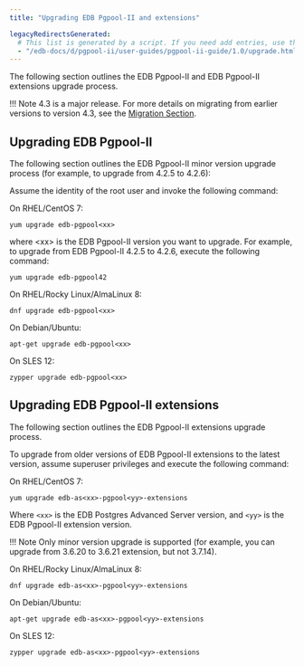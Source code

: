 ```yaml
---
title: "Upgrading EDB Pgpool-II and extensions"

legacyRedirectsGenerated:
  # This list is generated by a script. If you need add entries, use the `legacyRedirects` key.
  - "/edb-docs/d/pgpool-ii/user-guides/pgpool-ii-guide/1.0/upgrade.html"
---
```


<div id="upgrade" class="registered_link"></div>

The following section outlines the EDB Pgpool-II and EDB Pgpool-II extensions upgrade process.

!!! Note 
    4.3 is a major release. For more details on migrating from earlier versions to version 4.3, see the [Migration Section](https://www.pgpool.net/docs/43/en/html/release-4-3-0.html#MIGRATION-4-3-0).


## Upgrading EDB Pgpool-II

The following section outlines the EDB Pgpool-II minor version upgrade process (for example, to upgrade from 4.2.5 to 4.2.6):

Assume the identity of the root user and invoke the following command:

On RHEL/CentOS 7:

```shell
yum upgrade edb-pgpool<xx>
```

where &lt;xx> is the EDB Pgpool-II version you want to upgrade. For example, to upgrade from EDB Pgpool-II 4.2.5 to 4.2.6, execute the following command:

```shell
yum upgrade edb-pgpool42
```

On RHEL/Rocky Linux/AlmaLinux 8:

```shell
dnf upgrade edb-pgpool<xx>
```

On Debian/Ubuntu:

```shell
apt-get upgrade edb-pgpool<xx>
```

On SLES 12:

```shell
zypper upgrade edb-pgpool<xx>
```

## Upgrading EDB Pgpool-II extensions

The following section outlines the EDB Pgpool-II extensions upgrade process.

To upgrade from older versions of EDB Pgpool-II extensions to the latest version, assume superuser privileges and execute the following command:

On RHEL/CentOS 7:

```shell
yum upgrade edb-as<xx>-pgpool<yy>-extensions
```

Where `<xx>` is the EDB Postgres Advanced Server version, and `<yy>` is the EDB Pgpool-II extension version.

!!! Note
    Only minor version upgrade is supported (for example, you can upgrade from 3.6.20 to 3.6.21 extension, but not 3.7.14).

On RHEL/Rocky Linux/AlmaLinux 8:

```shell
dnf upgrade edb-as<xx>-pgpool<yy>-extensions
```

On Debian/Ubuntu:

```shell
apt-get upgrade edb-as<xx>-pgpool<yy>-extensions
```

On SLES 12:

```shell
zypper upgrade edb-as<xx>-pgpool<yy>-extensions
```
